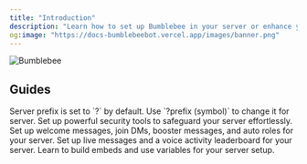 ```yaml
---
title: "Introduction"
description: "Learn how to set up Bumblebee in your server or enhance your everyday use with commands & more. "
og:image: "https://docs-bumblebeebot.vercel.app/images/banner.png"
---
```


<Frame>
  <img
    src="/images/bumblebee.png"
    style={{ width:"100%" }}
    className="mx-auto"
    alt="Bumblebee"
    title=""
  />
</Frame>

## Guides

<Info>
  Server prefix is set to `?` by default. Use `?prefix (symbol)` to change it for server.
</Info>

<CardGroup cols={2}>
  <Card title="Security Setup" icon="shield" href="securitysetup/antinuke">
    Set up powerful security tools to safeguard your server effortlessly.
  </Card>
  <Card title="Server Configuration" icon="gear" href="/serverconfig/messages">
    Set up welcome messages, join DMs, booster messages, and auto roles for your server.
  </Card>
  <Card title="Leaderboards" icon="crown" href="https://mintlify.com/docs/content/components/accordions">
    Set up live messages and a voice activity leaderboard for your server.
  </Card>
  <Card title="Embed Designing " icon="palette" href="https://mintlify.com/customers">
    Learn to build embeds and use variables for your server setup.
  </Card>
</CardGroup>